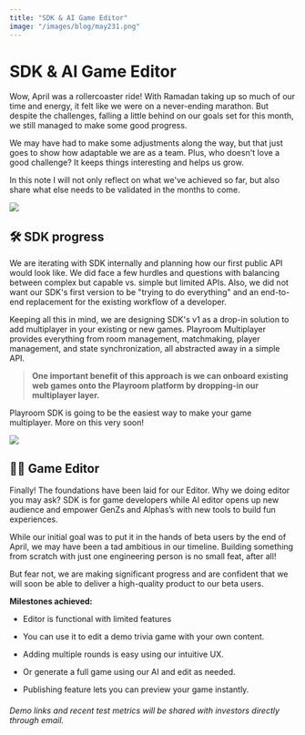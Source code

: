 ```yaml
---
title: "SDK & AI Game Editor"
image: "/images/blog/may231.png"
---
```



# SDK & AI Game Editor

<AuthorBio author="tabish" date="May 01 2023" />

Wow, April was a rollercoaster ride! With Ramadan taking up so much of our time and energy, it felt like we were on a never-ending marathon. But despite the challenges, falling a little behind on our goals set for this month, we still managed to make some good progress.

We may have had to make some adjustments along the way, but that just goes to show how adaptable we are as a team. Plus, who doesn't love a good challenge? It keeps things interesting and helps us grow.

In this note I will not only reflect on what we've achieved so far, but also share what else needs to be validated in the months to come.


![](/images/blog/may231.jpg)

## 🛠️ SDK progress

We are iterating with SDK internally and planning how our first public API would look like. We did face a few hurdles and questions with balancing between complex but capable vs. simple but limited APIs. Also, we did not want our SDK's first version to be "trying to do everything" and an end-to-end replacement for the existing workflow of a developer.

Keeping all this in mind, we are designing SDK's v1 as a drop-in solution to add multiplayer in your existing or new games. Playroom Multiplayer provides everything from room management, matchmaking, player management, and state synchronization, all abstracted away in a simple API.

> **One important benefit of this approach is we can onboard existing web games onto the Playroom platform by dropping-in our multiplayer layer.**

Playroom SDK is going to be the easiest way to make your game multiplayer. More on this very soon!


![](/images/blog/may232.jpg)

## 🧙‍♀️ Game Editor

Finally! The foundations have been laid for our Editor. Why we doing editor you may ask? SDK is for game developers while AI editor opens up new audience and empower GenZs and Alphas’s with new tools to build fun experiences.

While our initial goal was to put it in the hands of beta users by the end of April, we may have been a tad ambitious in our timeline. Building something from scratch with just one engineering person is no small feat, after all!

But fear not, we are making significant progress and are confident that we will soon be able to deliver a high-quality product to our beta users.

**Milestones achieved:**

*   Editor is functional with limited features
    
*   You can use it to edit a demo trivia game with your own content.
    
*   Adding multiple rounds is easy using our intuitive UX. 
    
*   Or generate a full game using our AI and edit as needed.
    
*   Publishing feature lets you can preview your game instantly.
    

###### Demo links and recent test metrics will be shared with investors directly through email.